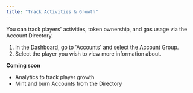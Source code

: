 ```yaml
---
title: "Track Activities & Growth"
---
```


You can track players' activities, token ownership, and gas usage via the Account Directory.

1. In the Dashboard, go to 'Accounts' and select the Account Group.
2. Select the player you wish to view more information about.

**Coming soon**
- Analytics to track player growth
- Mint and burn Accounts from the Directory
